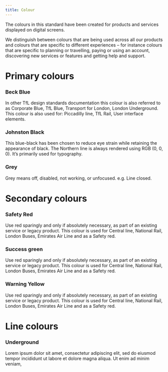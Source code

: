 ```yaml
---
title: Colour
---
```


<PageDescription>

The colours in this standard have been created for products and services displayed on digital screens.

We distinguish between colours that are being used across all our products and colours that are specific to different experiences – for instance colours that are specific to planning or travelling, paying or using an account, discovering new services or features and getting help and support.

</PageDescription>

# Primary colours

### Beck Blue

In other TfL design standards documentation this colour is also referred to as Corporate Blue,
TfL Blue, Transport for London, London Underground. This colour is also used for: Piccadilly line, TfL Rail, User interface elements.

<Row className="image-card-group">
  <Column colMd={12} colLg={12} >
    <ImageCard
      title="Beck Blue"
      subTitle="HEX - #0019AB"
      aspectRatio="2:1"
      backgroundColor="beckBlue"
      >

  </ImageCard>
  </Column>
</Row>

### Johnston Black

This blue-black has been chosen to reduce eye strain while retaining the appearance of black.
The Northern line is always rendered using RGB (0, 0, 0). It’s primarily used for typography.

<Row className="image-card-group">
  <Column colMd={12} colLg={12} >
    <ImageCard
      title="Johnston Black"
      subTitle="HEX - #03071C"
      aspectRatio="2:1"
      backgroundColor="johnstonBlack"
    ></ImageCard>
  </Column>
</Row>

<!-- ### Black and white

Primarily used for mapping pictograms, UI icons and the Northern Line. We build from white in nearly all digital experiences.

![Black and white](/images/BeckBlue.png) -->

### Grey

Grey means off, disabled, not working, or unfocused. e.g. Line closed.

<Row className="image-card-group">
  <Column colMd={12} colLg={12} >
    <ImageCard
      title="Grey 90"
      subTitle="HEX - #637282"
      aspectRatio="4:3"
      backgroundColor="grey90"
      >

  </ImageCard>
  </Column>
   <Column colMd={4} colLg={2} noGutterSm>
    <ImageCard
      title="Grey 70"
      subTitle="HEX - #86909E"
      aspectRatio="4:3"
      backgroundColor="grey70"
      >

  </ImageCard>
  </Column>
     <Column colMd={4} colLg={2} noGutterSm>
    <ImageCard
      title="Grey 50"
      subTitle="HEX - #C1C8D2"
      aspectRatio="4:3"
      titleColor="dark"
      subTitleColor="dark"
      backgroundColor="grey50"
      >

  </ImageCard>
  </Column>
     <Column colMd={4} colLg={2} noGutterSm>
    <ImageCard
      title="Grey 30"
      subTitle="HEX - #E1E4E8"
      aspectRatio="4:3"
      titleColor="dark"
      subTitleColor="dark"
      backgroundColor="grey30"
      >

  </ImageCard>
  </Column>
  <Column colMd={4} colLg={2} noGutterSm>
    <ImageCard
      title="Grey 20"
      subTitle="HEX - #F2F4F5"
      aspectRatio="4:3"
      titleColor="dark"
      subTitleColor="dark"
      backgroundColor="grey20"
      >

  </ImageCard>
  </Column>
  <Column colMd={4} colLg={2} noGutterSm>
    <ImageCard
      title="Grey 10"
      subTitle="HEX - #F7F9FA"
      aspectRatio="4:3"      
      titleColor="dark"
      subTitleColor="dark"
      backgroundColor="grey10"
      >

  </ImageCard>
  </Column>

</Row>

# Secondary colours

### Safety Red

Use red sparingly and only if absolutely necessary, as part of an existing service or legacy product. This colour is used for Central line, National Rail, London Buses, Emirates Air Line and as a Safety red.

<Row>
    <Column colMd={12} colLg={12} >
    <ImageCard
      title="Safety red"
      subTitle="HEX - #DC241F"   
      titleColor="light"
      subTitleColor="light"
      backgroundColor="safetyRed"
      aspectRatio="15"
      >

  </ImageCard>
  </Column>
    <Column colMd={12} colLg={12} >
    <ImageCard
      title="Safety red (light)"
      subTitle="HEX - #FBE9E8"  
      titleColor="dark"
      subTitleColor="dark"
      backgroundColor="safetyRedLight"
      aspectRatio="15"
      >

  </ImageCard>
  </Column>
</Row>

### Success green

Use red sparingly and only if absolutely necessary, as part of an existing service or legacy product. This colour is used for Central line, National Rail, London Buses, Emirates Air Line and as a Safety red.

<Row>
    <Column colMd={12} colLg={12} >
    <ImageCard
      title="Success Green"
      subTitle="HEX - #00A95D"   
      titleColor="light"
      subTitleColor="light"
      backgroundColor="successGreen"
      aspectRatio="15"
      >

  </ImageCard>
  </Column>
    <Column colMd={12} colLg={12} >
    <ImageCard
      title="Success green (light)"
      subTitle="HEX - #FBE9E8"  
      titleColor="dark"
      subTitleColor="dark"
      backgroundColor="successGreenLight"
      aspectRatio="15"
      >

  </ImageCard>
  </Column>
</Row>

### Warning Yellow

Use red sparingly and only if absolutely necessary, as part of an existing service or legacy product. This colour is used for Central line, National Rail, London Buses, Emirates Air Line and as a Safety red.

<Row>
    <Column colMd={12} colLg={12} >
    <ImageCard
      title="Warning Yellow"
      subTitle="HEX - #00A95D"   
      titleColor="light"
      subTitleColor="light"
      backgroundColor="warningYellow"
      aspectRatio="15"
      >

  </ImageCard>
  </Column>
    <Column colMd={12} colLg={12} >
    <ImageCard
      title="Warning Yellow (light)"
      subTitle="HEX - #FBE9E8"  
      titleColor="dark"
      subTitleColor="dark"
      backgroundColor="warningYellowLight"
      aspectRatio="15"
      >

  </ImageCard>
  </Column>
</Row>

# Line colours

### Underground

Lorem ipsum dolor sit amet, consectetur adipiscing elit, sed do eiusmod tempor incididunt ut labore et dolore magna aliqua. Ut enim ad minim veniam,

<Row>
    <Column colMd={12} colLg={12} >
    <ImageCard
      title="Warning Yellow"
      subTitle="HEX - #00A95D"   
      titleColor="light"
      subTitleColor="light"
      backgroundColor="bakerloo"
      aspectRatio="15"
      >

  </ImageCard>
  </Column>
    <Column colMd={12} colLg={12} >
    <ImageCard
      title="Warning Yellow (light)"
      subTitle="HEX - #FBE9E8"
      titleColor="light"
      subTitleColor="light"
      backgroundColor="central"
      aspectRatio="15"
      >

  </ImageCard>
  </Column>
  <Column colMd={12} colLg={12} >
    <ImageCard
      title="Warning Yellow"
      subTitle="HEX - #00A95D"   
      titleColor="dark"
      subTitleColor="dark"
      backgroundColor="circle"
      aspectRatio="15"
      >

  </ImageCard>
  </Column>
   <Column colMd={12} colLg={12} >
    <ImageCard
      title="Warning Yellow (light)"
      subTitle="HEX - #FBE9E8"  
      titleColor="light"
      subTitleColor="light"
      backgroundColor="district"
      aspectRatio="15"
      >

  </ImageCard>
  </Column>
  <Column colMd={12} colLg={12} >
    <ImageCard
      title="Warning Yellow"
      subTitle="HEX - #00A95D"   
      titleColor="dark"
      subTitleColor="dark"
      backgroundColor="hammersmithCity"
      aspectRatio="15"
      >

  </ImageCard>
  </Column>  
   <Column colMd={12} colLg={12} >
    <ImageCard
      title="Warning Yellow (light)"
      subTitle="HEX - #FBE9E8"  
      titleColor="light"
      subTitleColor="light"
      backgroundColor="jubilee"
      aspectRatio="15"
      >

  </ImageCard>
  </Column>
   <Column colMd={12} colLg={12} >
    <ImageCard
      title="Warning Yellow (light)"
      subTitle="HEX - #FBE9E8"  
      titleColor="light"
      subTitleColor="light"
      backgroundColor="metropolitan"
      aspectRatio="15"
      >

  </ImageCard>
  </Column>
     <Column colMd={12} colLg={12} >
    <ImageCard
      title="Warning Yellow (light)"
      subTitle="HEX - #FBE9E8"
      titleColor="light"
      subTitleColor="light"
      backgroundColor="northern"
      aspectRatio="15"
      >

  </ImageCard>
  </Column>
   <Column colMd={12} colLg={12} >
    <ImageCard
      title="Warning Yellow (light)"
      subTitle="HEX - #FBE9E8"  
      titleColor="light"
      subTitleColor="light"
      backgroundColor="piccadilly"
      aspectRatio="15"
      >

  </ImageCard>
  </Column>
     <Column colMd={12} colLg={12} >
    <ImageCard
      title="Warning Yellow (light)"
      subTitle="HEX - #FBE9E8"
      titleColor="light"
      subTitleColor="light"
      backgroundColor="victoria"
      aspectRatio="15"
      >

  </ImageCard>
  </Column>
  <Column colMd={12} colLg={12} >
    <ImageCard
      title="Warning Yellow"
      subTitle="HEX - #00A95D"   
      titleColor="dark"
      subTitleColor="dark"
      backgroundColor="waterlooCity"
      aspectRatio="15"
      >

  </ImageCard>
  </Column>  
</Row>
